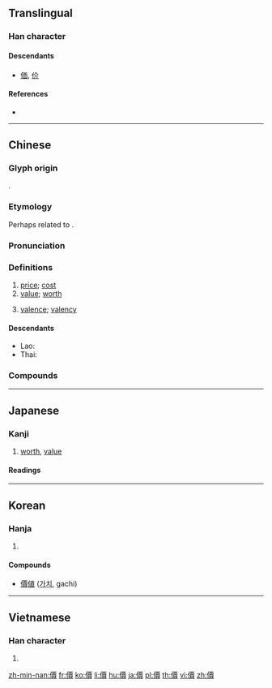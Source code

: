 {{character info/new}}
{{also|价|価}}
==Translingual==
{{Han simplified forms|價|価|价}}

===Han character===
{{Han char|rn=9|rad=人|as=13|sn=15|four=21286|canj=OMWC|ids=⿰亻賈}}

====Descendants====
* [[価]], [[价]]

====References====
* {{Han ref|kx=0118.110|dkj=01163|dj=0250.230|hdz=10224.050|uh=50F9|ud=20729|bh=BBF9|bd=48121}}

----

==Chinese==
{{zh-forms|s=价}}

===Glyph origin===
{{Han etym}}
{{Han compound|人|賈|c1=s|c2=p|t2=sell|ls=psc}}.

===Etymology===
Perhaps related to {{och-l|賈|to sell}}.

===Pronunciation===
{{zh-pron
|m=jià
|c=gaa3
|h=pfs=ka
|md=gá
|mn=xm,qz,tw:kè/zz:kèe/xm,qz,tw:kà
|mn_note=Xiamen, Quanzhou, Taiwan: kè - vernacular; kà - literary
|mn-t=gê3
|w=2ka
|mc=y
|oc=y
|cat=n
}}

===Definitions===
{{zh-hanzi}}

# [[price]]; [[cost]]
# [[value]]; [[worth]]
# {{lb|zh|chemistry}} [[valence]]; [[valency]]

====Descendants====
* Lao: {{l|lo|ຄ່າ}}
* Thai: {{l|th|ค่า}}

===Compounds===
{{zh-der|值回票價|價值|價格|出價|價值標準|公價|價值判斷|單價|價值觀念|單位價格|忙不擇價|實價|劈地價來|保留價格|價款|估價單|價比|原價|估價行|作價|價廉物美|一口價兒|市無二價|平價住宅|地價稅|保證價格|地價|報價|從價稅|哄抬物價|待價藏珠|待價而沽|底價|定價|廉價|不說價|幾回價|低價|平均股價|平價商店|平價|帳面價值|市不豫價|市不二價|價錢|差價|估價|工價|價值邏輯|光價|價值論|天價|不二價|官價|完稅貨價|價值指標|半價倍息|不變價格|大廉價|到岸價格|價值觀|代價|剩餘價值|大減價|地價公告|大價錢|價目|喊價|壓價|售價|善價|價格凍結|削價|價碼|價值衝突|叫價|半價|加價|市價|價值連城|公定價格|價電子|價單|價位|倒價|時價|特價品|殺價|破價|抬價|淨價|漲價|票價|扳價|短價|照價徵稅|批發價格|物美價廉|租價|標價|時間電價|溢價|無價寶|社會價值|無價之寶|折價|物價指數|減價|比價|新聞價值|打價|提價|有價證券|照價|漫天討價|物價|無價|牌價|漫天開價|批發價|漲價歸公|漫天索價|漫天叫價|掉價兒|照價收買|房價|油價|產地價格|找價|批價|特價|買價|貶價|討價還價|零售價|等價交換|線上價目|電價|齊名並價|高抬身價|貨價|要價還價|聲價|繃價|諧價|給價|重置價格|言無二價|等值價格|高價|賣價|索價|詢價|股價指數|論價|議價|講價|要價|股票價值|評價|聲價十倍|規定地價|連城之價|貨真價實|等價|計價|韞櫝待價|零售價格|降價|重價|限價|附加價值|跌價|蒲扇價增|鐵價|股價|金價|開價|變價|謊價|還價|震天價響|造價|身價非凡|身價百倍|身價|賤價|開盤價|讓價|調價|討價|銀價|蘊奇待價|訂價|腳價|落價}}

----

==Japanese==

===Kanji===
{{ja-kanji|grade=|rs=人13|style=ky|shin=価}}

# [[worth]], [[value]]

====Readings====
{{ja-readings
|goon=[[け]] (ke)
|kanon=[[か]] (ka)
|kun=[[あたい]] (atai)
}}

----

==Korean==

===Hanja===
{{ko-hanja|hangeul=가|rv=ga|mr=ka|eumhun=값|ehrv=gap|ehmr=kap|ehy=}}

# {{defn|lang=ko|sort=人13}}

====Compounds====
* [[價値]] ([[가치]], gachi)

----

==Vietnamese==

===Han character===
{{vi-hantu|giá|rs=人13}}

# {{defn|lang=vi|sort=人13}}

[[zh-min-nan:價]]
[[fr:價]]
[[ko:價]]
[[li:價]]
[[hu:價]]
[[ja:價]]
[[pl:價]]
[[th:價]]
[[vi:價]]
[[zh:價]]